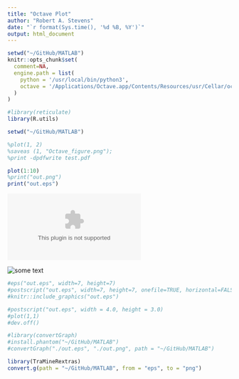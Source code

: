 ```yaml
---
title: "Octave Plot"
author: "Robert A. Stevens"
date: "`r format(Sys.time(), '%d %B, %Y')`"
output: html_document
---
```


```r
setwd("~/GitHub/MATLAB")
knitr::opts_chunk$set(
  comment=NA,
  engine.path = list(
    python = '/usr/local/bin/python3',
    octave = '/Applications/Octave.app/Contents/Resources/usr/Cellar/octave/4.0.3/bin/octave'
  )
)

#library(reticulate)
library(R.utils)

setwd("~/GitHub/MATLAB")
```

```octave
%plot(1, 2)
%saveas (1, "Octave_figure.png");
%print -dpdfwrite test.pdf 

plot(1:10)
%print("out.png")
print("out.eps")
```

![](out.eps)


<img src="/Users/robertstevens/GitHub/MATLAB/out.eps" alt="some text">

```r
#eps("out.eps", width=7, height=7)
#postscript("out.eps", width=7, height=7, onefile=TRUE, horizontal=FALSE)
#knitr::include_graphics("out.eps")

#postscript("out.eps", width = 4.0, height = 3.0)
#plot(1,1)
#dev.off()

#library(convertGraph)
#install.phantom("~/GitHub/MATLAB")
#convertGraph("./out.eps", "./out.png", path = "~/GitHub/MATLAB")

library(TraMineRextras)
convert.g(path = "~/GitHub/MATLAB", from = "eps", to = "png")
```